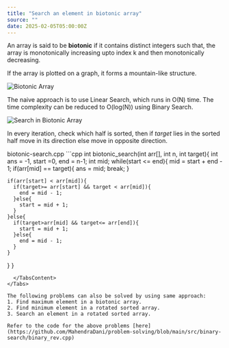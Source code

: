 ```yaml
---
title: "Search an element in biotonic array"
source: ""
date: 2025-02-05T05:00:00Z
---
```


An array is said to be **biotonic** if it contains distinct integers such that, the array is monotonically increasing upto index k and then monotonically decreasing.

If the array is plotted on a graph, it forms a mountain-like structure.

<div className="mt-4 flex justify-center items-center">
  <Image
    src="/static/tils/05-02-2025/biotonic-array.png"
    height={600}
    width={600}
    alt="Biotonic Array"
  />
</div>

The naive approach is to use Linear Search, which runs in O(N) time. The time complexity can be reduced to O(log(N)) using Binary Search.

<div className="mt-4 flex justify-center items-center">
  <Image
    src="/static/tils/05-02-2025/biotonic-array-search.png"
    height={600}
    width={600}
    alt="Search in Biotonic Array"
  />
</div>

In every iteration, check which half is sorted, then if *target* lies in the sorted half move in its direction else move in opposite direction.

<Tabs defaultValue="search">
  <TabsList>
    <TabsTrigger value="search">biotonic-search.cpp</TabsTrigger>
  </TabsList>
  <TabsContent value="search">
```cpp
int biotonic_search(int arr[], int n, int target){
  int ans = -1, start =0, end = n-1;
  int mid;
  while(start <= end){
    mid = start + end - 1;
    if(arr[mid] == target){
      ans = mid;
      break;
    }

    if(arr[start] < arr[mid]){
      if(target>= arr[start] && target < arr[mid]){
        end = mid - 1;
      }else{
        start = mid + 1;
      }
    }else{
      if(target>arr[mid] && target<= arr[end]){
        start = mid + 1;
      }else{
        end = mid - 1;
      }
    }
  }
}
```
  </TabsContent>
</Tabs>

The following problems can also be solved by using same approach:
1. Find maximum element in a biotonic array.
2. Find minimum element in a rotated sorted array.
3. Search an element in a rotated sorted array.

Refer to the code for the above problems [here](https://github.com/MahendraDani/problem-solving/blob/main/src/binary-search/binary_rev.cpp)